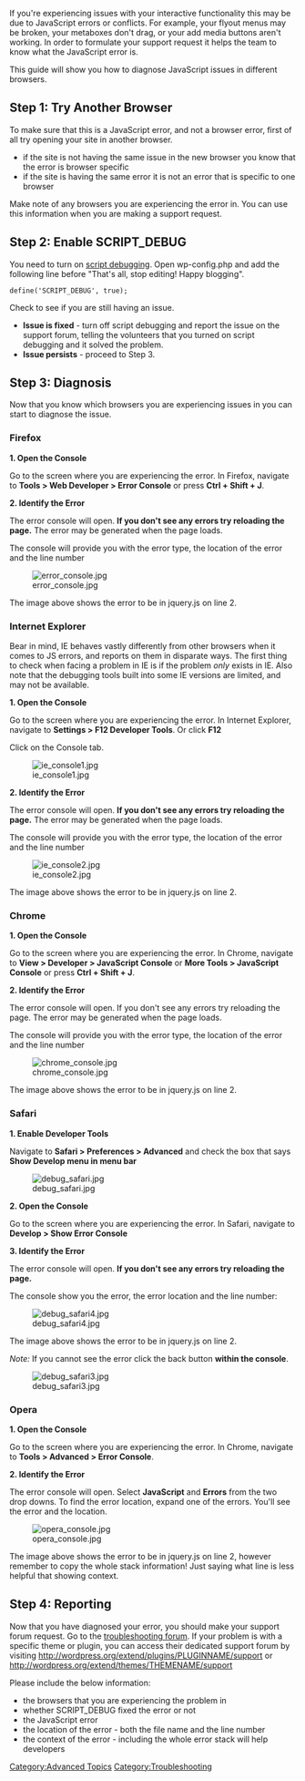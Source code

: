 If you're experiencing issues with your interactive functionality this may be due to JavaScript errors or conflicts. For example, your flyout menus may be broken, your metaboxes don't drag, or your add media buttons aren't working. In order to formulate your support request it helps the team to know what the JavaScript error is.

This guide will show you how to diagnose JavaScript issues in different browsers.

==Step 1: Try Another Browser==

To make sure that this is a JavaScript error, and not a browser error, first of all try opening your site in another browser. 
* if the site is not having the same issue in the new browser you know that the error is browser specific
* if the site is having the same error it is not an error that is specific to one browser

Make note of any browsers you are experiencing the error in. You can use this information when you are making a support request.

==Step 2: Enable SCRIPT_DEBUG==

You need to turn on [[Debugging_in_WordPress#SCRIPT_DEBUG|script debugging]]. Open wp-config.php and add the following line before "That's all, stop editing! Happy blogging". 

 define('SCRIPT_DEBUG', true);

Check to see if you are still having an issue. 

* <strong>Issue is fixed</strong> - turn off script debugging and report the issue on the support forum, telling the volunteers that you turned on script debugging and it solved the problem.
* <strong>Issue persists</strong> - proceed to Step 3.

==Step 3: Diagnosis==

Now that you know which browsers you are experiencing issues in you can start to diagnose the issue.

===Firefox===

<strong>1. Open the Console</strong>

Go to the screen where you are experiencing the error. In Firefox, navigate to <strong>Tools > Web Developer > Error Console</strong> or press <strong>Ctrl + Shift + J</strong>.

<strong>2. Identify the Error</strong>

The error console will open. <strong>If you don't see any errors try reloading the page.</strong> The error may be generated when the page loads.

The console will provide you with the error type, the location of the error and the line number 

[[Image:error_console.jpg]]

The image above shows the error to be in jquery.js on line 2.

===Internet Explorer===

Bear in mind, IE behaves vastly differently from other browsers when it comes to JS errors, and reports on them in disparate ways. The first thing to check when facing a problem in IE is if the problem <em>only</em> exists in IE. Also note that the debugging tools built into some IE versions are limited, and may not be available.

<strong>1. Open the Console</strong>

Go to the screen where you are experiencing the error. In Internet Explorer, navigate to <strong>Settings > F12 Developer Tools</strong>. Or click <strong>F12</strong>

Click on the Console tab.

[[Image:ie_console1.jpg]]

<strong>2. Identify the Error</strong>

The error console will open. <strong>If you don't see any errors try reloading the page.</strong> The error may be generated when the page loads.

The console will provide you with the error type, the location of the error and the line number 

[[Image:ie_console2.jpg]]

The image above shows the error to be in jquery.js on line 2.

===Chrome===
<strong>1. Open the Console</strong>

Go to the screen where you are experiencing the error. In Chrome, navigate to <strong>View > Developer > JavaScript Console</strong> or <strong>More Tools > JavaScript Console</strong> or press <strong>Ctrl + Shift + J</strong>.

<strong>2. Identify the Error</strong>

The error console will open. If you don't see any errors try reloading the page. The error may be generated when the page loads.

The console will provide you with the error type, the location of the error and the line number

[[Image:chrome_console.jpg]]

The image above shows the error to be in jquery.js on line 2.

===Safari===

<strong>1. Enable Developer Tools</strong>

Navigate to <strong>Safari > Preferences > Advanced</strong> and check the box that says <strong>Show Develop menu in menu bar</strong>

[[Image:debug_safari.jpg]]

<strong>2. Open the Console</strong>

Go to the screen where you are experiencing the error. In Safari, navigate to <strong>Develop > Show Error Console</strong>

<strong>3. Identify the Error</strong>

The error console will open. <strong>If you don't see any errors try reloading the page.</strong> 

The console show you the error, the error location and the line number:

[[Image:debug_safari4.jpg]]

The image above shows the error to be in jquery.js on line 2.

<em>Note:</em> If you cannot see the error click the back button <strong>within the console</strong>.

[[Image:debug_safari3.jpg]]

===Opera===
<strong>1. Open the Console</strong>

Go to the screen where you are experiencing the error. In Chrome, navigate to <strong>Tools > Advanced > Error Console</strong>.

<strong>2. Identify the Error</strong>

The error console will open. Select <strong>JavaScript</strong> and <strong>Errors</strong> from the two drop downs. To find the error location, expand one of the errors. You'll see the error and the location. 

[[Image:opera_console.jpg]]

The image above shows the error to be in jquery.js on line 2, however remember to copy the whole stack information! Just saying what line is less helpful that showing context.

==Step 4: Reporting==

Now that you have diagnosed your error, you should make your support forum request. Go to the [http://wordpress.org/support/forum/how-to-and-troubleshooting troubleshooting forum].  
If your problem is with a specific theme or plugin, you can access their dedicated support forum by visiting http://wordpress.org/extend/plugins/PLUGINNAME/support or http://wordpress.org/extend/themes/THEMENAME/support

Please include the below information:

* the browsers that you are experiencing the problem in
* whether SCRIPT_DEBUG fixed the error or not
* the JavaScript error
* the location of the error - both the file name and the line number
* the context of the error - including the whole error stack will help developers

[[Category:Advanced Topics]]
[[Category:Troubleshooting]]